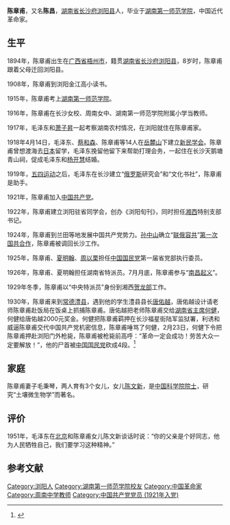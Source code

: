 {{Otheruses|subject=中华民国革命家陈章甫|other=其他同名条目|陈章甫}}
{{Infobox person
| 图像       = 
| 图像说明   = 
| 姓名       = 陈章甫<br>陈昌
| 英文名     = 
| 原文名     = 
| 本名       = 
| 出生日期   = {{Birth date|1894|7|14}}
| 出生地     = {{QING-1889}}[[廣西省_(中華民國)|广西省]][[梧州市|梧州市]]
| 死亡日期   = {{Death date and age|1930|2|23|1894|7|14}}
| 死亡地     = {{CHN-1928}}[[湖南省_(中華民國)|湖南省]][[长沙市|长沙市]][[浏阳市|浏阳县]]
| 政党       = {{CPC}}
| 政治运动   = 
| 国籍       = {{ROC}}
| 籍贯       = [[湖南人|湖南省]][[长沙府|长沙府]][[浏阳县|浏阳县]]
| 别名       = 
| 种族       = 汉族
| 语言       = 汉语
| 母校       = [[湖南第一师范学院|湖南第一师范学院]]
| 职业       = 革命家
| 活跃时期   = 
| 机构       = 
| 研究领域   = 
| 知名于     = [[南昌起义|南昌起义]]
| 知名作品   = 
| 宗教信仰   = 
| 配偶       = 毛秉琴<!--{{marriage|姓名|年份}} -->
| 伴侣       = 
| 子女       = [[陈文新|陈文新]]
| 父母       = 
| 亲属       = 
| 呼号       = 
| 受影响于   = 
| 影响于     = 
| 获奖       = <!--  {{Awards|award= |year= |title= }} -->
| 网站       = <!-- {{URL| }} -->
| 签名       = 
}}
'''陈章甫'''{{BD|1894年||1930年||catIdx=C陈}}，又名'''陈昌'''，[[湖南人|湖南省]][[长沙府|长沙府]][[浏阳市|浏阳县]]人，毕业于[[湖南第一师范学院|湖南第一师范学院]]，中国近代革命家。

==生平==
1894年，陈章甫出生在[[廣西省_(中華民國)|广西省]][[梧州市|梧州市]]，籍贯[[湖南人|湖南省]][[长沙府|长沙府]][[浏阳县|浏阳县]]，8岁时，陈章甫跟着父母迁回浏阳县。

1908年，陈章甫到浏阳金江高小读书。

1915年，陈章甫考上[[湖南第一师范学院|湖南第一师范学院]]。

1916年，陈章甫在长沙女校、周南女中、湖南第一师范学院附属小学当教师。

1917年，毛泽东和[[萧子昇|萧子昇]]一起考察湖南农村情况，在浏阳就住在陈章甫家。

1918年4月14日，毛泽东、[[蔡和森|蔡和森]]、陈章甫等14人在[[岳麓山|岳麓山]]下建立[[新民学会|新民学会]]。陈章甫曾想渡海去[[日本|日本]]留学，毛泽东挽留他留下来帮助打理会务，一起住在长沙天鹅塘青山祠，促成毛泽东和[[杨开慧|杨开慧]]结婚。

1919年，[[五四运动|五四运动]]之后，毛泽东在长沙建立“[[俄罗斯|俄罗斯]]研究会”和“文化书社”，陈章甫是助手。

1921年，陈章甫加入[[中国共产党|中国共产党]]。{{r|fish|page1=346}}

1922年，陈章甫建立浏阳驻省同学会，创办《浏阳旬刊》，同时担任[[湘西|湘西]]特别支部书记。

1924年，陈章甫到兰田等地发展中国共产党势力。[[孙中山|孙中山]]确立“[[联俄容共|联俄容共]]”[[第一次国共合作|第一次国共合作]]，陈章甫被调回长沙工作。

1925年，陈章甫、[[夏明翰|夏明翰]]、[[周以栗_(長沙)|周以栗]]担任[[中国国民党|中国国民党]]第一届省党部执行委员。

1926年，陈章甫、夏明翰担任湖南省特派员。7月月底，陈章甫参与“[[南昌起义|南昌起义]]”。

1929年冬季，陈章甫以“中央特派员”身份到湘西[[贺龙|贺龙部]]工作。

1930年，陈章甫来到[[常德|常德]][[澧县|澧县]]，遇到他的学生澧县县长[[唐佑越|唐佑越]]，唐佑越设计请老师陈章甫赴饭局在饭桌上抓捕陈章甫。唐佑越把老师陈章甫交给[[湖南省主席|湖南省主席]][[何健|何健]]，何健给唐佑越2000元奖金。何健把陈章甫羁押在长沙福星街陆军监狱署，利诱和威逼陈章甫交代中国共产党机密信息，陈章甫唾骂了何健，2月23日，何健下令把陈章甫押赴浏阳门外枪毙，陈章甫被枪毙前高呼：“革命一定会成功！劳苦大众一定要解放！”，他的尸首被[[中国国民党|中国国民党]]砍成4段。<ref>{{cite web |url=http://www.lyyzedu.com/Item/3355.aspx |title=市档案馆首次公开烈士《陈章甫日记》 |date=2013-04-26|accessdate=2013-10-31|work=湖南省浏阳市第一中学 |archive-url=https://web.archive.org/web/20131102113453/http://www.lyyzedu.com/Item/3355.aspx |archive-date=2013-11-02 |dead-url=yes }}</ref>

==家庭==
陈章甫妻子毛秉琴，两人育有3个女儿，女儿[[陈文新|陈文新]]，是[[中国科学院院士|中国科学院院士]]，研究“土壤微生物学”而著名。

==评价==
1951年，毛泽东在[[北京市|北京]]和陈章甫女儿陈文新谈话时说：“你的父亲是个好同志，他为人民牺牲自己，我们要学习这种精神。”

==参考文献==
{{reflist|refs=
<ref name="fish">{{cite book |author1=黄晖 |title=《恰同学少年》|year=2007 |publisher=湖南人民出版社 |location=长沙市|isbn=978-7-5438-4902-0 }}</ref>
}}

{{恰同学少年}}

{{DEFAULTSORT:Chen陈}}
[[Category:浏阳人|Category:浏阳人]]
[[Category:湖南第一师范学院校友|Category:湖南第一师范学院校友]]
[[Category:中国革命家|Category:中国革命家]]
[[Category:周南中学教师|Category:周南中学教师]]
[[Category:中国共产党党员_(1921年入党)|Category:中国共产党党员 (1921年入党)]]